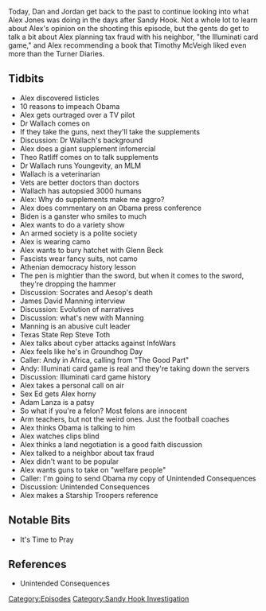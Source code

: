 {{DEFAULTSORT:
    #_EPISODE_0294:January 15-16, 2013
}}{{Episode
    | title             = January 15-16, 2013
    | caption           = Listen to this episode on [https://knowledgefight.libsyn.com/knowledge-fight-january-15-16-2013 Libsyn] [https://open.spotify.com/episode/7sO4kl1i58djWleh1zx8bn Spotify], Read the [[Transcript/294: January 15-16, 2013|Unofficial Transcript]]
    | episodeNumber     = 294
    | length            = 02:18:59
    | airDate           = May 10, 2019
    | coverageStartDate = January 15, 2013
    | coverageEndDate   = January 16, 2013
    | episodeType       = [[:Category:Sandy Hook Investigation|Sandy Hook Investigation]]
    | appearance        = [[Dr Joel Wallach]], [[Theo Ratliff]], [[Glenn Beck]], [[James David Manning]], [[Steve Toth]], [[Adam Lanza]]
    | oocDrop           = I'm God!
    | previousEpisode   = [[293: May 2-3, 2019]]
    | nextEpisode       = [[295: Crossover With QAnon Anonymous]]
}}

{{Stub}}

Today, Dan and Jordan get back to the past to continue looking into what Alex Jones was doing in the days after Sandy Hook. Not a whole lot to learn about Alex's opinion on the shooting this episode, but the gents do get to talk a bit about Alex planning tax fraud with his neighbor, "the Illuminati card game," and Alex recommending a book that Timothy McVeigh liked even more than the Turner Diaries.

==Tidbits==

*Alex discovered listicles
*10 reasons to impeach Obama
*Alex gets ourtraged over a TV pilot
*Dr Wallach comes on
*If they take the guns, next they'll take the supplements
*Discussion: Dr Wallach's background
*Alex does a giant supplement infomercial
*Theo Ratliff comes on to talk supplements
*Dr Wallach runs Youngevity, an MLM
*Wallach is a veterinarian
*Vets are better doctors than doctors
*Wallach has autopsied 3000 humans
*Alex: Why do supplements make me aggro?
*Alex does commentary on an Obama press conference
*Biden is a ganster who smiles to much
*Alex wants to do a variety show
*An armed society is a polite society
*Alex is wearing camo
*Alex wants to bury hatchet with Glenn Beck
*Fascists wear fancy suits, not camo
*Athenian democracy history lesson
*The pen is mightier than the sword, but when it comes to the sword, they're dropping the hammer
*Discussion: Socrates and Aesop's death
*James David Manning interview
*Discussion: Evolution of narratives
*Discussion: what's new with Manning
*Manning is an abusive cult leader
*Texas State Rep Steve Toth
*Alex talks about cyber attacks against InfoWars
*Alex feels like he's in Groundhog Day
*Caller: Andy in Africa, calling from "The Good Part"
*Andy: Illuminati card game is real and they're taking down the servers
*Discussion: Illuminati card game history
*Alex takes a personal call on air
*Sex Ed gets Alex horny
*Adam Lanza is a patsy
*So what if you're a felon? Most felons are innocent
*Arm teachers, but not the weird ones. Just the football coaches
*Alex thinks Obama is talking to him
*Alex watches clips blind
*Alex thinks a land negotiation is a good faith discussion
*Alex talked to a neighbor about tax fraud
*Alex didn't want to be popular
*Alex wants guns to take on "welfare people"
*Caller: I'm going to send Obama my copy of Unintended Consequences
*Discussion: Unintended Consequences
*Alex makes a Starship Troopers reference

==Notable Bits==

*It's Time to Pray

==References==

*Unintended Consequences

[[Category:Episodes]]
[[Category:Sandy Hook Investigation]]
